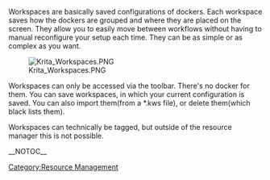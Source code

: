 Workspaces are basically saved configurations of dockers.  Each workspace saves how the dockers are grouped and where they are placed on the screen.  They allow you to easily move between workflows without having to manual reconfigure your setup each time.  They can be as simple or as complex as you want.  

[[File:Krita Workspaces.PNG ]]

Workspaces can only be accessed via the toolbar. There's no docker for them.  You can save workspaces, in which your current configuration is saved. You can also import them(from a *.kws file), or delete them(which black lists them).

Workspaces can technically be tagged, but outside of the resource manager this is not possible.

__NOTOC__
[[Category:Resource Management]]
